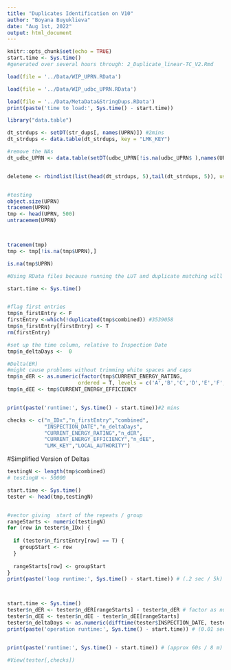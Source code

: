 ```yaml
---
title: "Duplicates Identification on V10"
author: "Boyana Buyuklieva"
date: "Aug 1st, 2022"
output: html_document
---
```





```r
knitr::opts_chunk$set(echo = TRUE)
start.time <- Sys.time()
#generated over several hours through: 2_Duplicate_linear-TC_V2.Rmd 

load(file = '../Data/WIP_UPRN.RData')

load(file = '../Data/WIP_udbc_UPRN.RData')

load(file = '../Data/MetaData&StringDups.RData')
print(paste('time to load:', Sys.time() - start.time))
```


```r
library("data.table")

dt_strdups <- setDT(str_dups[, names(UPRN)]) #2mins
dt_strdups <- data.table(dt_strdups, key = "LMK_KEY") 

#remove the NAs 
dt_udbc_UPRN <- data.table(setDT(udbc_UPRN[!is.na(udbc_UPRN$ ),names(UPRN)]), key = "LMK_KEY") 


deleteme <- rbindlist(list(head(dt_strdups, 5),tail(dt_strdups, 5)), use.names=TRUE)


#testing
object.size(UPRN)
tracemem(UPRN)
tmp <- head(UPRN, 500)
untracemem(UPRN)



tracemem(tmp)
tmp <- tmp[!is.na(tmp$UPRN),]

is.na(tmp$UPRN)

```



```r
#Using RData files because running the LUT and duplicate matching will take hours. For every UPRN match, I will remove the NAs of its match. Then

```









```r
start.time <- Sys.time()


#flag first entries   
tmp$n_firstEntry <- F
firstEntry <-which(!duplicated(tmp$combined)) #3539058
tmp$n_firstEntry[firstEntry] <- T 
rm(firstEntry)

#set up the time column, relative to Inspection Date
tmp$n_deltaDays <-  0

#Delta(ER)
#might cause problems without trimming white spaces and caps
tmp$n_dER <- as.numeric(factor(tmp$CURRENT_ENERGY_RATING, 
                       ordered = T, levels = c('A','B','C','D','E','F','G')))
tmp$n_dEE <- tmp$CURRENT_ENERGY_EFFICIENCY


print(paste('runtime:', Sys.time() - start.time))#2 mins
```

```r
checks <- c("n_IDx","n_firstEntry","combined",
            "INSPECTION_DATE","n_deltaDays",
            "CURRENT_ENERGY_RATING","n_dER",
            "CURRENT_ENERGY_EFFICIENCY","n_dEE",
            "LMK_KEY","LOCAL_AUTHORITY")
```




#Simplified Version of Deltas

```r

testingN <- length(tmp$combined)
# testingN <- 50000

start.time <- Sys.time()
tester <- head(tmp,testingN)


#vector giving  start of the repeats / group 
rangeStarts <- numeric(testingN)
for (row in tester$n_IDx) {
  
  if (tester$n_firstEntry[row] == T) {
    groupStart <- row
  }
  
  rangeStarts[row] <- groupStart
} 
print(paste('loop runtime:', Sys.time() - start.time)) # (.2 sec / 5k)  (20s / 8M)



start.time <- Sys.time()
tester$n_dER <- tester$n_dER[rangeStarts] - tester$n_dER # factor as numbers
tester$n_dEE <- tester$n_dEE - tester$n_dEE[rangeStarts]
tester$n_deltaDays <- as.numeric(difftime(tester$INSPECTION_DATE, tester$INSPECTION_DATE[rangeStarts], units = c("days"))) 
print(paste('operation runtime:', Sys.time() - start.time)) # (0.01 sec / 5k) (.5 / 8M)


print(paste('runtime:', Sys.time() - start.time)) # (approx 60s / 8 m)

#View(tester[,checks])

```



